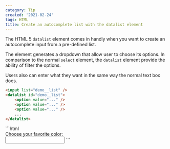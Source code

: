 ```yaml
---
category: Tip
created: '2021-02-24'
tags: HTML
title: Create an autocomplete list with the datalist element
---
```


The HTML 5 `datalist` element comes in handly when you want to create an autocomplete input from a pre-defined list.

The element generates a dropdown that allow user to choose its options. In comparison to the normal `select` element, the `datalist` element provide the ability of filter the options.

Users also can enter what they want in the same way the normal text box does.

```html
<input list="demo__list" />
<datalist id="demo__list">
    <option value="..." />
    <option value="..." />
    <option value="..." />
    ...
</datalist>
```

<Playground>
```html
<div>Choose your favorite color:</div>
<input list="demo__list" />
<datalist id="demo__list">
    <option value="Blue" />
    <option value="Indigo" />
    <option value="Gray" />
    <option value="Green" />
    <option value="Pink" />
    <option value="Purple" />
    <option value="Red" />
    <option value="Yellow" />
</datalist>
```
</Playground>
